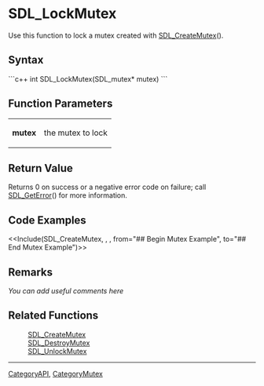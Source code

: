 <!-- pragma section-numbers off -->
<!-- pragma camelcase off -->

= SDL_LockMutex =
Use this function to lock a mutex created with [[SDL_CreateMutex]]().


== Syntax ==
```c++
int SDL_LockMutex(SDL_mutex* mutex)
```

== Function Parameters ==
{|
|'''mutex''' 
|the mutex to lock
|}

== Return Value ==
Returns 0 on success or a negative error code on failure; call [[SDL_GetError]]() for more information.

== Code Examples ==
<<Include(SDL_CreateMutex, , , from="## Begin Mutex Example", to="## End Mutex Example")>>

== Remarks ==
''You can add useful comments here''

== Related Functions ==
:[[SDL_CreateMutex]]
:[[SDL_DestroyMutex]]
:[[SDL_UnlockMutex]]

----
[[CategoryAPI]], [[CategoryMutex]]
